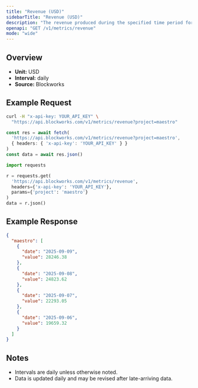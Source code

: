 ```yaml
---
title: "Revenue (USD)"
sidebarTitle: "Revenue (USD)"
description: "The revenue produced during the specified time period for given project."
openapi: "GET /v1/metrics/revenue"
mode: "wide"
---
```


## Overview

- **Unit:** USD
- **Interval:** daily
- **Source:** Blockworks

## Example Request

<CodeGroup>

```bash cURL
curl -H "x-api-key: YOUR_API_KEY" \
  "https://api.blockworks.com/v1/metrics/revenue?project=maestro"
```

```typescript TypeScript
const res = await fetch(
  'https://api.blockworks.com/v1/metrics/revenue?project=maestro',
  { headers: { 'x-api-key': 'YOUR_API_KEY' } }
)
const data = await res.json()
```

```python Python
import requests

r = requests.get(
  'https://api.blockworks.com/v1/metrics/revenue',
  headers={'x-api-key': 'YOUR_API_KEY'},
  params={'project': 'maestro'}
)
data = r.json()
```

</CodeGroup>

## Example Response

```json
{
  "maestro": [
    {
      "date": "2025-09-09",
      "value": 28246.38
    },
    {
      "date": "2025-09-08",
      "value": 24823.62
    },
    {
      "date": "2025-09-07",
      "value": 22293.05
    },
    {
      "date": "2025-09-06",
      "value": 19659.32
    }
  ]
}
```

## Notes
- Intervals are daily unless otherwise noted.
- Data is updated daily and may be revised after late-arriving data.